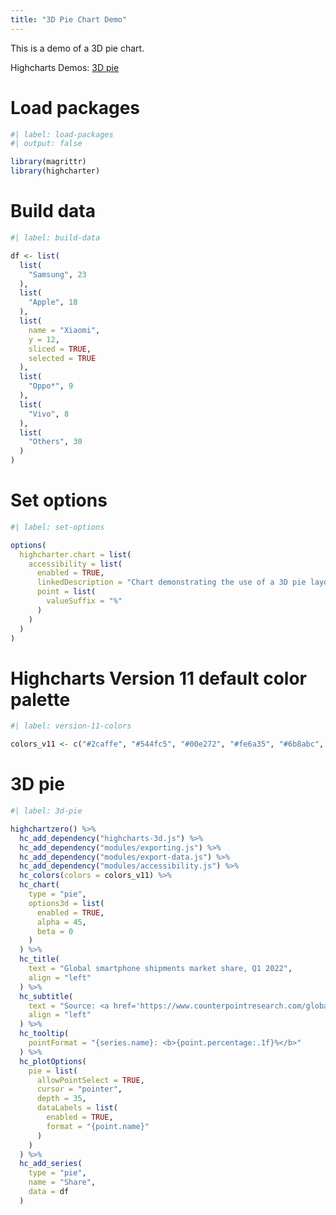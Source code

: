 ```yaml
---
title: "3D Pie Chart Demo"
---
```


This is a demo of a 3D pie chart.

Highcharts Demos: [3D pie](https://www.highcharts.com/demo/3d-pie)

# Load packages

```r
#| label: load-packages
#| output: false

library(magrittr)
library(highcharter)
```

# Build data

```r
#| label: build-data

df <- list(
  list(
    "Samsung", 23
  ),
  list(
    "Apple", 18
  ),
  list(
    name = "Xiaomi",
    y = 12,
    sliced = TRUE,
    selected = TRUE
  ),
  list(
    "Oppo*", 9
  ),
  list(
    "Vivo", 8
  ),
  list(
    "Others", 30
  )
)
```

# Set options

```r
#| label: set-options

options(
  highcharter.chart = list(
    accessibility = list(
      enabled = TRUE,
      linkedDescription = "Chart demonstrating the use of a 3D pie layout. The 'Xiaomi' slice has been selected, and is offset from the pie. Click on slices to select and unselect them. Note that 3D pies, while decorative, can be hard to read, and the viewing angles can make slices close to the user appear larger than they are.",
      point = list(
        valueSuffix = "%"
      )
    )
  )
)
```

# Highcharts Version 11 default color palette

```r
#| label: version-11-colors

colors_v11 <- c("#2caffe", "#544fc5", "#00e272", "#fe6a35", "#6b8abc", "#d568fb", "#2ee0ca", "#fa4b42", "#feb56a", "#91e8e1")
```

# 3D pie

```r
#| label: 3d-pie

highchartzero() %>% 
  hc_add_dependency("highcharts-3d.js") %>% 
  hc_add_dependency("modules/exporting.js") %>% 
  hc_add_dependency("modules/export-data.js") %>% 
  hc_add_dependency("modules/accessibility.js") %>% 
  hc_colors(colors = colors_v11) %>% 
  hc_chart(
    type = "pie",
    options3d = list(
      enabled = TRUE,
      alpha = 45,
      beta = 0
    )
  ) %>%
  hc_title(
    text = "Global smartphone shipments market share, Q1 2022",
    align = "left"
  ) %>% 
  hc_subtitle(
    text = "Source: <a href='https://www.counterpointresearch.com/global-smartphone-share/'>Counterpoint Research</a>",
    align = "left"
  ) %>% 
  hc_tooltip(
    pointFormat = "{series.name}: <b>{point.percentage:.1f}%</b>"
  ) %>% 
  hc_plotOptions(
    pie = list(
      allowPointSelect = TRUE,
      cursor = "pointer",
      depth = 35,
      dataLabels = list(
        enabled = TRUE,
        format = "{point.name}"
      )
    )
  ) %>% 
  hc_add_series(
    type = "pie",
    name = "Share",
    data = df
  )
```
